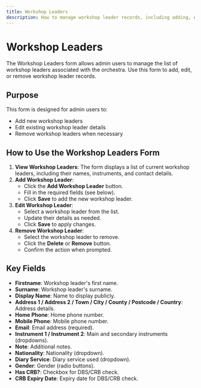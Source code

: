 ```yaml
---
title: Workshop Leaders
description: How to manage workshop leader records, including adding, editing, and removing workshop leader entries.
---
```


# Workshop Leaders

The Workshop Leaders form allows admin users to manage the list of workshop leaders associated with the orchestra. Use this form to add, edit, or remove workshop leader records.

## Purpose
This form is designed for admin users to:
- Add new workshop leaders
- Edit existing workshop leader details
- Remove workshop leaders when necessary

## How to Use the Workshop Leaders Form

1. **View Workshop Leaders**: The form displays a list of current workshop leaders, including their names, instruments, and contact details.
2. **Add Workshop Leader**:
   - Click the **Add Workshop Leader** button.
   - Fill in the required fields (see below).
   - Click **Save** to add the new workshop leader.
3. **Edit Workshop Leader**:
   - Select a workshop leader from the list.
   - Update their details as needed.
   - Click **Save** to apply changes.
4. **Remove Workshop Leader**:
   - Select the workshop leader to remove.
   - Click the **Delete** or **Remove** button.
   - Confirm the action when prompted.

## Key Fields
- **Firstname**: Workshop leader's first name.
- **Surname**: Workshop leader's surname.
- **Display Name**: Name to display publicly.
- **Address 1 / Address 2 / Town / City / County / Postcode / Country**: Address details.
- **Home Phone**: Home phone number.
- **Mobile Phone**: Mobile phone number.
- **Email**: Email address (required).
- **Instrument 1 / Instrument 2**: Main and secondary instruments (dropdowns).
- **Note**: Additional notes.
- **Nationality**: Nationality (dropdown).
- **Diary Service**: Diary service used (dropdown).
- **Gender**: Gender (radio buttons).
- **Has CRB?**: Checkbox for DBS/CRB check.
- **CRB Expiry Date**: Expiry date for DBS/CRB check.
